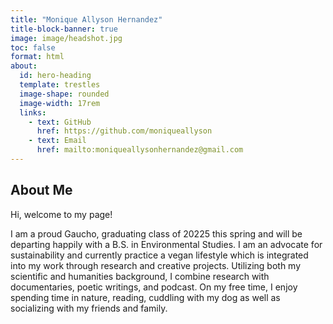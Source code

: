 ```yaml
---
title: "Monique Allyson Hernandez"
title-block-banner: true
image: image/headshot.jpg
toc: false
format: html
about:
  id: hero-heading
  template: trestles
  image-shape: rounded
  image-width: 17rem
  links:
    - text: GitHub
      href: https://github.com/moniqueallyson
    - text: Email
      href: mailto:moniqueallysonhernandez@gmail.com
---
```

## About Me

Hi, welcome to my page!

I am a proud Gaucho, graduating class of 20225 this spring and will be departing happily with a B.S. in Environmental Studies. I am an advocate for sustainability and currently practice a vegan lifestyle which is integrated into my work through research and creative projects. Utilizing both my scientific and humanities background, I combine research with documentaries, poetic writings, and podcast. On my free time, I enjoy spending time in nature, reading, cuddling with my dog as well as socializing with my friends and family.

